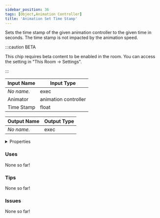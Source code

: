 ```yaml
---
sidebar_position: 36
tags: [Object,Animation Controller]
title: 'Animation Set Time Stamp'
---
```


Sets the time stamp of the given animation controller to the given time in seconds. The time stamp is not impacted by the animation speed.

:::caution BETA

This chip requires beta content to be enabled in the room. You can access the setting in "This Room -> Settings".

:::


<EsbSvg />

| Input Name | Input Type |
|-----------|-----------|
| *No name.* | exec |
| Animator | animation controller |
| Time Stamp | float |

| Output Name | Output Type |
|-----------|-----------|
| *No name.* | exec |


<details>
  <summary>Properties</summary>
  <div>
    <div>
    <table>
      <thead>
        <tr>
          <th>Is beta required?</th>
          <th>✅</th>
        </tr>
        <tr>
          <th>Is this chip a trolling risk?</th>
          <th>❌</th>
        </tr>
        <tr>
          <th>Is this chip a role assignment risk?</th>
          <th>❌</th>
        </tr>
        <tr>
          <th>Chip UUID</th>
          <th>2cee5b7c-d9d1-455d-913c-10441527c798</th>
        </tr>
      </thead>
    </table>
    </div>
  </div>
</details>

### Uses

None so far!

### Tips

None so far!

### Issues

None so far!